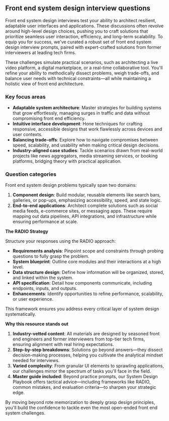## Front end system design interview questions

Front end system design interviews test your ability to architect resilient, adaptable user interfaces and applications. These discussions often revolve around high-level design choices, pushing you to craft solutions that prioritize seamless user interaction, efficiency, and long-term scalability. To equip you for success, we've curated a robust set of front end system design interview prompts, paired with expert-crafted solutions from former interviewers at leading tech firms.

These challenges simulate practical scenarios, such as architecting a live video platform, a digital marketplace, or a real-time collaborative tool. You'll refine your ability to methodically dissect problems, weigh trade-offs, and balance user needs with technical constraints—all while maintaining a holistic view of front end architecture.

### Key focus areas

- **Adaptable system architecture**: Master strategies for building systems that grow effortlessly, managing surges in traffic and data without compromising front end efficiency.
- **Intuitive interface development**: Hone techniques for crafting responsive, accessible designs that work flawlessly across devices and user contexts.
- **Balancing trade-offs**: Explore how to navigate compromises between speed, scalability, and usability when making critical design decisions.
- **Industry-aligned case studies**: Tackle scenarios drawn from real-world projects like news aggregators, media streaming services, or booking platforms, bridging theory with practical application.

### Question categories

Front end system design problems typically span two domains:

1. **Component design**: Build modular, reusable elements like search bars, galleries, or pop-ups, emphasizing accessibility, speed, and state logic.
2. **End-to-end applications**: Architect complete solutions such as social media feeds, e-commerce sites, or messaging apps. These require mapping out data pipelines, API integrations, and infrastructure while ensuring performance at scale.

**The RADIO Strategy**

Structure your responses using the RADIO approach:

- **Requirements analysis**: Pinpoint scope and constraints through probing questions to fully grasp the problem.
- **System blueprint**: Outline core modules and their interactions at a high level.
- **Data structure design**: Define how information will be organized, stored, and linked within the system.
- **API specification**: Detail how components communicate, including endpoints, inputs, and outputs.
- **Enhancements**: Identify opportunities to refine performance, scalability, or user experience.

This framework ensures you address every critical layer of system design systematically.

**Why this resource stands out**

1. **Industry-vetted content**: All materials are designed by seasoned front end engineers and former interviewers from top-tier tech firms, ensuring alignment with real hiring expectations.
2. **Step-by-step breakdowns**: Solutions go beyond answers—they dissect decision-making processes, helping you cultivate the analytical mindset needed for interviews.
3. **Varied complexity**: From granular UI elements to sprawling applications, our challenges mirror the spectrum of tasks you'll face in the field.
4. **Master guide included**: Beyond practice prompts, our System Design Playbook offers tactical advice—including frameworks like RADIO, common mistakes, and evaluation criteria—to sharpen your strategic edge.

By moving beyond rote memorization to deeply grasp design principles, you'll build the confidence to tackle even the most open-ended front end system challenges.
